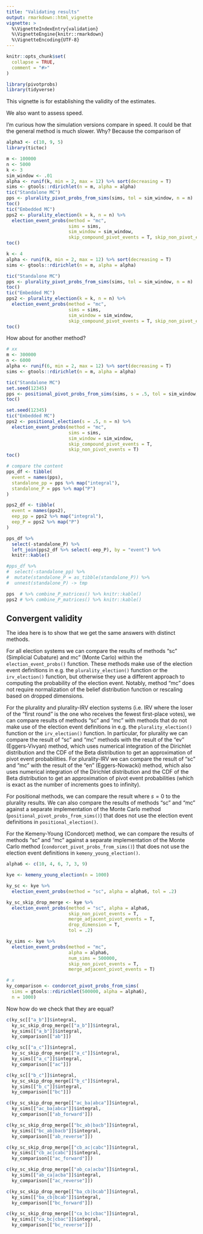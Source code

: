 ```yaml
---
title: "Validating results"
output: rmarkdown::html_vignette
vignette: >
  %\VignetteIndexEntry{validation}
  %\VignetteEngine{knitr::rmarkdown}
  %\VignetteEncoding{UTF-8}
---
```


```r
knitr::opts_chunk$set(
  collapse = TRUE,
  comment = "#>"
)
```

```r
library(pivotprobs)
library(tidyverse)
```


This vignette is for establishing the validity of the estimates. 

We also want to assess speed. 

I'm curious how the simulation versions compare in speed. It could be that the general method is much slower. Why? Because the comparison of 

```r
alpha3 <- c(10, 9, 5)
library(tictoc)

m <- 100000
n <- 5000
k <- 3
sim_window <- .01
alpha <- runif(k, min = 2, max = 12) %>% sort(decreasing = T)
sims <- gtools::rdirichlet(n = m, alpha = alpha)
tic("Standalone MC")
pps <- plurality_pivot_probs_from_sims(sims, tol = sim_window, n = n)
toc()
tic("Embedded MC")
pps2 <- plurality_election(k = k, n = n) %>% 
  election_event_probs(method = "mc", 
                       sims = sims,
                       sim_window = sim_window, 
                       skip_compound_pivot_events = T, skip_non_pivot_events = T)
toc()
```


```r

k <- 4
alpha <- runif(k, min = 2, max = 12) %>% sort(decreasing = T)
sims <- gtools::rdirichlet(n = m, alpha = alpha)

tic("Standalone MC")
pps <- plurality_pivot_probs_from_sims(sims, tol = sim_window, n = n)
toc()
tic("Embedded MC")
pps2 <- plurality_election(k = k, n = n) %>% 
  election_event_probs(method = "mc", 
                       sims = sims,
                       sim_window = sim_window, 
                       skip_compound_pivot_events = T, skip_non_pivot_events = T)
toc()
```



How about for another method? 



```r
# xx
m <- 300000
n <- 6000
alpha <- runif(6, min = 2, max = 12) %>% sort(decreasing = T)
sims <- gtools::rdirichlet(n = m, alpha = alpha)

tic("Standalone MC")
set.seed(12345)
pps <- positional_pivot_probs_from_sims(sims, s = .5, tol = sim_window, n = n)
toc()

set.seed(12345)
tic("Embedded MC")
pps2 <- positional_election(s = .5, n = n) %>% 
  election_event_probs(method = "mc", 
                       sims = sims,
                       sim_window = sim_window, 
                       skip_compound_pivot_events = T, 
                       skip_non_pivot_events = T)
toc()
```

```r
# compare the content 
pps_df <- tibble(
  event = names(pps),
  standalone_pp = pps %>% map("integral"),
  standalone_P = pps %>% map("P")
)

pps2_df <- tibble(
  event = names(pps2),
  eep_pp = pps2 %>% map("integral"),
  eep_P = pps2 %>% map("P")
) 

pps_df %>% 
  select(-standalone_P) %>% 
  left_join(pps2_df %>% select(-eep_P), by = "event") %>% 
  knitr::kable()

#pps_df %>% 
#  select(-standalone_pp) %>% 
#  mutate(standalone_P = as_tibble(standalone_P)) %>% 
#  unnest(standalone_P) -> tmp

pps  # %>% combine_P_matrices() %>% knitr::kable()
pps2 # %>% combine_P_matrices() %>% knitr::kable()
```

## Convergent validity

The idea here is to show that we get the same answers with distinct methods. 

For all election systems we can compare the results of methods "sc" (Simplicial Cubature) and mc" (Monte Carlo) within the `election_event_probs()` function. These methods make use of the election event definitions in e.g. the `plurality_election()` function or the `irv_election()` function, but otherwise they use a different approach to computing the probability of the election event. Notably, method "mc" does not require normalization of the belief distribution function or rescaling based on dropped dimensions.

For the plurality and plurality-IRV election systems (i.e. IRV where the loser of the "first round" is the one who receives the fewest first-place votes), we can compare results of methods "sc" and "mc" with methods that do not make use of the election event definitions in e.g. the `plurality_election()` function or the `irv_election()` function. In particular, for plurality we can compare the result of "sc" and "mc" methods with the result of the "ev" (Eggers-Vivyan) method, which uses numerical integration of the Dirichlet distribution and the CDF of the Beta distribution to get an approximation of pivot event probabilities. For plurality-IRV we can compare the result of "sc" and "mc" with the result of the "en" (Eggers-Nowacki) method, which also uses numerical integration of the Dirichlet distribution and the CDF of the Beta distribution to get an approximation of pivot event probabilities (which is exact as the number of increments goes to infinity). 

For positional methods, we can compare the result where $s=0$ to the plurality results. We can also compare the results of methods "sc" and "mc" against a separate implementation of the Monte Carlo method (`positional_pivot_probs_from_sims()`) that does not use the election event definitions in `positional_election()`.  

For the Kemeny-Young (Condorcet) method, we can compare the results of methods "sc" and "mc" against a separate implementation of the Monte Carlo method (`condorcet_pivot_probs_from_sims()`) that does not use the election event definitions in `kemeny_young_election()`.    

```r
alpha6 <- c(10, 4, 6, 7, 3, 9)

kye <- kemeny_young_election(n = 1000)

ky_sc <- kye %>% 
  election_event_probs(method = "sc", alpha = alpha6, tol = .2) 

ky_sc_skip_drop_merge <- kye %>% 
  election_event_probs(method = "sc", alpha = alpha6, 
                       skip_non_pivot_events = T,
                       merge_adjacent_pivot_events = T, 
                       drop_dimension = T,
                       tol = .2) 
```

```r
ky_sims <- kye %>% 
  election_event_probs(method = "mc", 
                       alpha = alpha6, 
                       num_sims = 500000,
                       skip_non_pivot_events = T,
                       merge_adjacent_pivot_events = T) 
```

```r
# x
ky_comparison <- condorcet_pivot_probs_from_sims(
  sims = gtools::rdirichlet(500000, alpha = alpha6), 
  n = 1000)
```

Now how do we check that they are equal? 


```r
c(ky_sc[["a_b"]]$integral,
  ky_sc_skip_drop_merge[["a_b"]]$integral,
  ky_sims[["a_b"]]$integral,
  ky_comparison[["ab"]])

c(ky_sc[["a_c"]]$integral,
  ky_sc_skip_drop_merge[["a_c"]]$integral,
  ky_sims[["a_c"]]$integral,
  ky_comparison[["ac"]])

c(ky_sc[["b_c"]]$integral,
  ky_sc_skip_drop_merge[["b_c"]]$integral,
  ky_sims[["b_c"]]$integral,
  ky_comparison[["bc"]])

```


```r
c(ky_sc_skip_drop_merge[["ac_ba|abca"]]$integral,
  ky_sims[["ac_ba|abca"]]$integral,
  ky_comparison[["ab_forward"]])

c(ky_sc_skip_drop_merge[["bc_ab|bacb"]]$integral,
  ky_sims[["bc_ab|bacb"]]$integral,
  ky_comparison[["ab_reverse"]])

c(ky_sc_skip_drop_merge[["cb_ac|cabc"]]$integral,
  ky_sims[["cb_ac|cabc"]]$integral,
  ky_comparison[["ac_forward"]])

c(ky_sc_skip_drop_merge[["ab_ca|acba"]]$integral,
  ky_sims[["ab_ca|acba"]]$integral,
  ky_comparison[["ac_reverse"]])

c(ky_sc_skip_drop_merge[["ba_cb|bcab"]]$integral,
  ky_sims[["ba_cb|bcab"]]$integral,
  ky_comparison[["bc_forward"]])

c(ky_sc_skip_drop_merge[["ca_bc|cbac"]]$integral,
  ky_sims[["ca_bc|cbac"]]$integral,
  ky_comparison[["bc_reverse"]])


```
